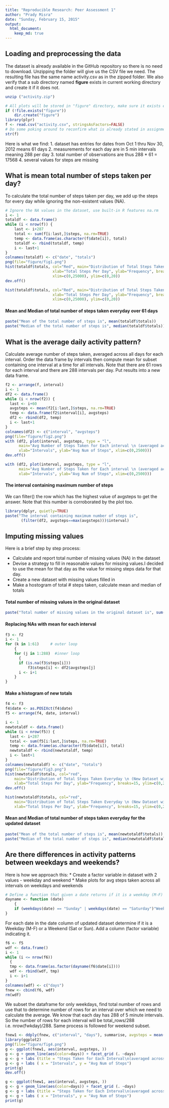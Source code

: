 ```yaml
---
title: "Reproducible Research: Peer Assessment 1"
author: "Prady Misra"
date: "Sunday, February 15, 2015"
output: 
  html_document:
    keep_md: true
---
```



## Loading and preprocessing the data

The dataset is already available in the GitHub repository so there is no need to download. Unzipping the folder will give us the CSV file we need. The resulting file has the same name activity.csv as in the zipped folder. We also verify that a sub directory named **figure** exists in current working directory and create it if it does not.

```r
unzip ("activity.zip")

# All plots will be stored in "figure" directory, make sure it exists else create
if (!file.exists("figure")) 
    dir.create("figure")
library(plyr)
f <- read.csv("activity.csv", stringsAsFactors=FALSE)
# Do some poking around to reconfirm what is already stated in assignment
str(f)
```

Here is what we find:
   1. dataset has entries for dates from Oct 1 thru Nov 30, 2012 means 61 days 
   2. measurements for each day are in 5 min intervals meaning 288 per day
   3. total number of observations are thus 288 * 61 = 17568
   4. several values for steps are missing

## What is mean total number of steps taken per day?

To calculate the total number of steps taken per day, we add up the steps for every day while ignoring the non-existent values (NA).

```r
# Ignore the NA values in the dataset, use built-in R features na.rm
i <- 1
totaldf <- data.frame()
while (i < nrow(f)) {
    last <- i+287   
    total <- sum(f[i:last,]$steps, na.rm=TRUE)
    temp <- data.frame(as.character(f$date[i]), total)
    totaldf <- rbind(totaldf, temp) 
    i <- last+1
}
colnames(totaldf) <- c("date", "totals")
png(file="figure/fig1.png")
hist(totaldf$totals, col="Red", main="Distribution of Total Steps Taken Everyday", 
                     xlab="Total Steps Per Day", ylab="Frequency", breaks=15,
                     xlim=c(0,25000), ylim=c(0,20))
dev.off()
```

```r
hist(totaldf$totals, col="Red", main="Distribution of Total Steps Taken Everyday", 
                     xlab="Total Steps Per Day", ylab="Frequency", breaks=15,
                     xlim=c(0,25000), ylim=c(0,20))
```

#### Mean and Median of total number of steps taken everyday over 61 days
```r
paste("Mean of the total number of steps is", mean(totaldf$totals))
paste("Median of the total number of steps is", median(totaldf$totals))
```


## What is the average daily activity pattern?

Calculate average number of steps taken, averaged across all days for each interval. Order the data frame by intervals then compute mean for subset containing one interval at a time for all intervals. Note that there are 61 rows for each interval and there are 288 intervals per day. Put results into a new data frame.

```r
f2 <- arrange(f, interval)
i <- 1
df2 <- data.frame()
while (i < nrow(f2)) {
  last <- i+60
  avgsteps <- mean(f2[i:last,]$steps, na.rm=TRUE)
  temp <- data.frame(f2$interval[i], avgsteps)
  df2 <- rbind(df2, temp) 
  i <- last+1
}
colnames(df2) <- c("interval", "avgsteps")
png(file="figure/fig2.png")
with (df2, plot(interval, avgsteps, type = "l",
      main="Avg Number of Steps Taken for Each interval \n (averaged across all days)", 
      xlab="Intervals", ylab="Avg Num of Steps", xlim=c(0,2500)))
dev.off()
```

```r
with (df2, plot(interval, avgsteps, type = "l",
      main="Avg Number of Steps Taken for Each interval \n (averaged across all days)", 
      xlab="Intervals", ylab="Avg Num of Steps", xlim=c(0,2500)))
```

#### The interval containing maximum number of steps

We can filter() the row which has the highest value of avgsteps to get the answer. Note that this number is corroborated by the plot too.

```r
library(dplyr, quietly=TRUE)
paste("The interval containing maximum number of steps is", 
       (filter(df2, avgsteps==max(avgsteps)))$interval)
```


## Imputing missing values

Here is a brief step by step process:

   * Calculate and report total number of missing values (NA) in the dataset
   * Devise a strategy to fill in reasonable values for missing values.I decided to use the mean for that day as the value for missing steps data for that day.
   * Create a new dataset with missing values filled in
   * Make a hostogram of total # steps taken, calculate mean and median of totals

#### Total number of missing values in the original dataset
```r
paste("Total number of missing values in the original dataset is", sum(is.na(f$steps)))
```

#### Replacing NAs with mean for each interval
```r
f3 <- f2
i <- 1
for (k in 1:61)     # outer loop
    {
    for (j in 1:288)  #inner loop
      {
      if (is.na(f3$steps[i]))
          f3$steps[i] <- df2$avgsteps[j]
      i <- i+1
    }
}
```

#### Make a histogram of new totals
```r
f4 <- f3
f4$date <- as.POSIXct(f4$date)
f5 <- arrange(f4, date, interval)

i <- 1
newtotaldf <- data.frame()
while (i < nrow(f5)) {
  last <- i+287
  total <- sum(f5[i:last,]$steps, na.rm=TRUE)
  temp <- data.frame(as.character(f5$date[i]), total)
  newtotaldf <- rbind(newtotaldf, temp) 
  i <- last+1
}
colnames(newtotaldf) <- c("date", "totals")
png(file="figure/fig3.png")
hist(newtotaldf$totals, col="red", 
    main="Distribution of Total Steps Taken Everyday \n (New Dataset with NAs filled in)", 
    xlab="Total Steps Per Day", ylab="Frequency", breaks=15, ylim=c(0,20))
dev.off()
```

```r
hist(newtotaldf$totals, col="red", 
    main="Distribution of Total Steps Taken Everyday \n (New Dataset with NAs filled in)", 
    xlab="Total Steps Per Day", ylab="Frequency", breaks=15, ylim=c(0,20))
```
  
#### Mean and Median of total number of steps taken everyday for the updated dataset
```r
paste("Mean of the total number of steps is", mean(newtotaldf$totals))
paste("Median of the total number of steps is", median(newtotaldf$totals))
```


## Are there differences in activity patterns between weekdays and weekends?

Here is how we approach this:
   * Create a factor variable in dataset with 2 values - weekday and weekend
   * Make plots for avg steps taken across all intervals on weekdays and weekends

```r
# Define a function that given a date returns if it is a weekday (M-F) or Weekend (S, SA)
dayname <- function (date) 
    {
    if (weekdays(date) == "Sunday" | weekdays(date) == "Saturday")"Weekend" else "Weekday"
}
```

For each date in the date column of updated dataset determine if it is a Weekday (M-F) or a Weekend (Sat or Sun). Add a column (factor variable) indicating it.

```r
f6 <- f5
wdf <- data.frame()
i <- 1
while (i <= nrow(f6))
  {
  tmp <- data.frame(as.factor(dayname(f6$date[i])))
  wdf <- rbind(wdf, tmp)
  i <- i+1
}
colnames(wdf) <- c("days")
fnew <- cbind(f6, wdf)
rm(wdf)

```

We subset the dataframe for only weekdays, find total number of rows and use that to determine number of rows for an interval over which we need to calculate the average. We know that each day has 288 of 5 minute intervals. So the number of rows for each interval will be total_rows/288 i.e. nrow(fwkday)/288. Same process is followed for weekend subset.

```r
fnew1 <- ddply(fnew, c("interval", "days"), summarise, avgsteps = mean(steps))
library(ggplot2)
png(file="figure/fig4.png")
g <- ggplot(fnew1, aes(interval, avgsteps, ))
g <- g + geom_line(aes(color=days)) + facet_grid (. ~days)
g <- g + labs (title = "Steps Taken for Each Interval\n(averaged across weekdays & Weekends)")
g <- g + labs ( x = "Intervals", y = "Avg Num of Steps")
print(g)
dev.off()
```


```r
g <- ggplot(fnew1, aes(interval, avgsteps, ))
g <- g + geom_line(aes(color=days)) + facet_grid (. ~days)
g <- g + labs (title = "Steps Taken for Each Interval\n(averaged across weekdays & Weekends)")
g <- g + labs ( x = "Intervals", y = "Avg Num of Steps")
print(g)
```

